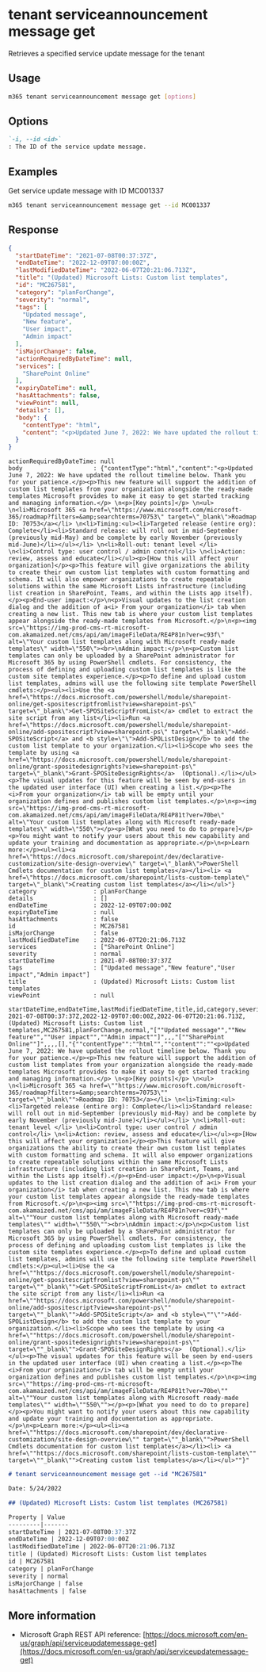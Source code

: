 
# tenant serviceannouncement message get

Retrieves a specified service update message for the tenant

## Usage

```sh
m365 tenant serviceannouncement message get [options]
```

## Options

```md definition-list
`-i, --id <id>`
: The ID of the service update message.
```

<Global />

## Examples

Get service update message with ID MC001337

```sh
m365 tenant serviceannouncement message get --id MC001337
```

## Response

<Tabs>
  <TabItem value="JSON">

  ```json
  {
    "startDateTime": "2021-07-08T00:37:37Z",
    "endDateTime": "2022-12-09T07:00:00Z",
    "lastModifiedDateTime": "2022-06-07T20:21:06.713Z",
    "title": "(Updated) Microsoft Lists: Custom list templates",
    "id": "MC267581",
    "category": "planForChange",
    "severity": "normal",
    "tags": [
      "Updated message",
      "New feature",
      "User impact",
      "Admin impact"
    ],
    "isMajorChange": false,
    "actionRequiredByDateTime": null,
    "services": [
      "SharePoint Online"
    ],
    "expiryDateTime": null,
    "hasAttachments": false,
    "viewPoint": null,
    "details": [],
    "body": {
      "contentType": "html",
      "content": "<p>Updated June 7, 2022: We have updated the rollout timeline below. Thank you for your patience.</p><p>This new feature will support the addition of custom list templates from your organization alongside the ready-made templates Microsoft provides to make it easy to get started tracking and managing information.</p> \\\n<p>[Key points]</p> \\\n<ul> \\\n<li>Microsoft 365 <a href=\"https://www.microsoft.com/microsoft-365/roadmap?filters=&amp;searchterms=70753\" target=\"_blank\">Roadmap ID: 70753</a></li> \\\n<li>Timing:<ul><li>Targeted release (entire org): Complete</li><li>Standard release: will roll out in mid-September (previously mid-May) and be complete by early November (previously mid-June)</li></ul></li> \\\n<li>Roll-out: tenant level </li> \\\n<li>Control type: user control / admin control</li> \\\n<li>Action: review, assess and educate</li></ul><p>[How this will affect your organization]</p><p>This feature will give organizations the ability to create their own custom list templates with custom formatting and schema. It will also empower organizations to create repeatable solutions within the same Microsoft Lists infrastructure (including list creation in SharePoint, Teams, and within the Lists app itself).</p><p>End-user impact:</p>\\\n<p>Visual updates to the list creation dialog and the addition of a<i> From your organization</i> tab when creating a new list. This new tab is where your custom list templates appear alongside the ready-made templates from Microsoft.</p>\\\n<p><img src=\"https://img-prod-cms-rt-microsoft-com.akamaized.net/cms/api/am/imageFileData/RE4P81n?ver=c93f\" alt=\"Your custom list templates along with Microsoft ready-made templates\" width=\"550\"><br>\\\nAdmin impact:</p>\\\n<p>Custom list templates can only be uploaded by a SharePoint administrator for Microsoft 365 by using PowerShell cmdlets. For consistency, the process of defining and uploading custom list templates is like the custom site templates experience.</p><p>To define and upload custom list templates, admins will use the following site template PowerShell cmdlets:</p><ul><li>Use the <a href=\"https://docs.microsoft.com/powershell/module/sharepoint-online/get-spositescriptfromlist?view=sharepoint-ps\" target=\"_blank\">Get-SPOSiteScriptFromList</a> cmdlet to extract the site script from any list</li><li>Run <a href=\"https://docs.microsoft.com/powershell/module/sharepoint-online/add-spositescript?view=sharepoint-ps\" target=\"_blank\">Add-SPOSiteScript</a> and <b style=\"\">Add-SPOListDesign</b> to add the custom list template to your organization.</li><li>Scope who sees the template by using <a href=\"https://docs.microsoft.com/powershell/module/sharepoint-online/grant-spositedesignrights?view=sharepoint-ps\" target=\"_blank\">Grant-SPOSiteDesignRights</a>  (Optional).</li></ul><p>The visual updates for this feature will be seen by end-users in the updated user interface (UI) when creating a list.</p><p>The <i>From your organization</i> tab will be empty until your organization defines and publishes custom list templates.</p>\\\n<p><img src=\"https://img-prod-cms-rt-microsoft-com.akamaized.net/cms/api/am/imageFileData/RE4P81t?ver=70be\" alt=\"Your custom list templates along with Microsoft ready-made templates\" width=\"550\"></p><p>[What you need to do to prepare]</p><p>You might want to notify your users about this new capability and update your training and documentation as appropriate.</p>\\\n<p>Learn more:</p><ul><li><a href=\"https://docs.microsoft.com/sharepoint/dev/declarative-customization/site-design-overview\" target=\"_blank\">PowerShell Cmdlets documentation for custom list templates</a></li><li> <a href=\"https://docs.microsoft.com/sharepoint/lists-custom-template\" target=\"_blank\">Creating custom list templates</a></li></ul>"
    }
  }
  ```

  </TabItem>
  <TabItem value="Text">

  ```text
  actionRequiredByDateTime: null
  body                    : {"contentType":"html","content":"<p>Updated June 7, 2022: We have updated the rollout timeline below. Thank you for your patience.</p><p>This new feature will support the addition of custom list templates from your organization alongside the ready-made templates Microsoft provides to make it easy to get started tracking and managing information.</p> \n<p>[Key points]</p> \n<ul> \n<li>Microsoft 365 <a href=\"https://www.microsoft.com/microsoft-365/roadmap?filters=&amp;searchterms=70753\" target=\"_blank\">Roadmap ID: 70753</a></li> \n<li>Timing:<ul><li>Targeted release (entire org): Complete</li><li>Standard release: will roll out in mid-September (previously mid-May) and be complete by early November (previously mid-June)</li></ul></li> \n<li>Roll-out: tenant level </li> \n<li>Control type: user control / admin control</li> \n<li>Action: review, assess and educate</li></ul><p>[How this will affect your organization]</p><p>This feature will give organizations the ability to create their own custom list templates with custom formatting and schema. It will also empower organizations to create repeatable solutions within the same Microsoft Lists infrastructure (including list creation in SharePoint, Teams, and within the Lists app itself).</p><p>End-user impact:</p>\n<p>Visual updates to the list creation dialog and the addition of a<i> From your organization</i> tab when creating a new list. This new tab is where your custom list templates appear alongside the ready-made templates from Microsoft.</p>\n<p><img src=\"https://img-prod-cms-rt-microsoft-com.akamaized.net/cms/api/am/imageFileData/RE4P81n?ver=c93f\" alt=\"Your custom list templates along with Microsoft ready-made templates\" width=\"550\"><br>\nAdmin impact:</p>\n<p>Custom list templates can only be uploaded by a SharePoint administrator for Microsoft 365 by using PowerShell cmdlets. For consistency, the process of defining and uploading custom list templates is like the custom site templates experience.</p><p>To define and upload custom list templates, admins will use the following site template PowerShell cmdlets:</p><ul><li>Use the <a href=\"https://docs.microsoft.com/powershell/module/sharepoint-online/get-spositescriptfromlist?view=sharepoint-ps\" target=\"_blank\">Get-SPOSiteScriptFromList</a> cmdlet to extract the site script from any list</li><li>Run <a href=\"https://docs.microsoft.com/powershell/module/sharepoint-online/add-spositescript?view=sharepoint-ps\" target=\"_blank\">Add-SPOSiteScript</a> and <b style=\"\">Add-SPOListDesign</b> to add the custom list template to your organization.</li><li>Scope who sees the template by using <a href=\"https://docs.microsoft.com/powershell/module/sharepoint-online/grant-spositedesignrights?view=sharepoint-ps\" target=\"_blank\">Grant-SPOSiteDesignRights</a>  (Optional).</li></ul><p>The visual updates for this feature will be seen by end-users in the updated user interface (UI) when creating a list.</p><p>The <i>From your organization</i> tab will be empty until your organization defines and publishes custom list templates.</p>\n<p><img src=\"https://img-prod-cms-rt-microsoft-com.akamaized.net/cms/api/am/imageFileData/RE4P81t?ver=70be\" alt=\"Your custom list templates along with Microsoft ready-made templates\" width=\"550\"></p><p>[What you need to do to prepare]</p><p>You might want to notify your users about this new capability and update your training and documentation as appropriate.</p>\n<p>Learn more:</p><ul><li><a href=\"https://docs.microsoft.com/sharepoint/dev/declarative-customization/site-design-overview\" target=\"_blank\">PowerShell Cmdlets documentation for custom list templates</a></li><li> <a href=\"https://docs.microsoft.com/sharepoint/lists-custom-template\" target=\"_blank\">Creating custom list templates</a></li></ul>"}
  category                : planForChange
  details                 : []
  endDateTime             : 2022-12-09T07:00:00Z
  expiryDateTime          : null
  hasAttachments          : false
  id                      : MC267581
  isMajorChange           : false
  lastModifiedDateTime    : 2022-06-07T20:21:06.713Z
  services                : ["SharePoint Online"]
  severity                : normal
  startDateTime           : 2021-07-08T00:37:37Z
  tags                    : ["Updated message","New feature","User impact","Admin impact"]
  title                   : (Updated) Microsoft Lists: Custom list templates
  viewPoint               : null
  ```

  </TabItem>
  <TabItem value="CSV">

  ```csv
  startDateTime,endDateTime,lastModifiedDateTime,title,id,category,severity,tags,isMajorChange,actionRequiredByDateTime,services,expiryDateTime,hasAttachments,viewPoint,details,body
  2021-07-08T00:37:37Z,2022-12-09T07:00:00Z,2022-06-07T20:21:06.713Z,(Updated) Microsoft Lists: Custom list templates,MC267581,planForChange,normal,"[""Updated message"",""New feature"",""User impact"",""Admin impact""]",,,"[""SharePoint Online""]",,,,[],"{""contentType"":""html"",""content"":""<p>Updated June 7, 2022: We have updated the rollout timeline below. Thank you for your patience.</p><p>This new feature will support the addition of custom list templates from your organization alongside the ready-made templates Microsoft provides to make it easy to get started tracking and managing information.</p> \n<p>[Key points]</p> \n<ul> \n<li>Microsoft 365 <a href=\""https://www.microsoft.com/microsoft-365/roadmap?filters=&amp;searchterms=70753\"" target=\""_blank\"">Roadmap ID: 70753</a></li> \n<li>Timing:<ul><li>Targeted release (entire org): Complete</li><li>Standard release: will roll out in mid-September (previously mid-May) and be complete by early November (previously mid-June)</li></ul></li> \n<li>Roll-out: tenant level </li> \n<li>Control type: user control / admin control</li> \n<li>Action: review, assess and educate</li></ul><p>[How this will affect your organization]</p><p>This feature will give organizations the ability to create their own custom list templates with custom formatting and schema. It will also empower organizations to create repeatable solutions within the same Microsoft Lists infrastructure (including list creation in SharePoint, Teams, and within the Lists app itself).</p><p>End-user impact:</p>\n<p>Visual updates to the list creation dialog and the addition of a<i> From your organization</i> tab when creating a new list. This new tab is where your custom list templates appear alongside the ready-made templates from Microsoft.</p>\n<p><img src=\""https://img-prod-cms-rt-microsoft-com.akamaized.net/cms/api/am/imageFileData/RE4P81n?ver=c93f\"" alt=\""Your custom list templates along with Microsoft ready-made templates\"" width=\""550\""><br>\nAdmin impact:</p>\n<p>Custom list templates can only be uploaded by a SharePoint administrator for Microsoft 365 by using PowerShell cmdlets. For consistency, the process of defining and uploading custom list templates is like the custom site templates experience.</p><p>To define and upload custom list templates, admins will use the following site template PowerShell cmdlets:</p><ul><li>Use the <a href=\""https://docs.microsoft.com/powershell/module/sharepoint-online/get-spositescriptfromlist?view=sharepoint-ps\"" target=\""_blank\"">Get-SPOSiteScriptFromList</a> cmdlet to extract the site script from any list</li><li>Run <a href=\""https://docs.microsoft.com/powershell/module/sharepoint-online/add-spositescript?view=sharepoint-ps\"" target=\""_blank\"">Add-SPOSiteScript</a> and <b style=\""\"">Add-SPOListDesign</b> to add the custom list template to your organization.</li><li>Scope who sees the template by using <a href=\""https://docs.microsoft.com/powershell/module/sharepoint-online/grant-spositedesignrights?view=sharepoint-ps\"" target=\""_blank\"">Grant-SPOSiteDesignRights</a>  (Optional).</li></ul><p>The visual updates for this feature will be seen by end-users in the updated user interface (UI) when creating a list.</p><p>The <i>From your organization</i> tab will be empty until your organization defines and publishes custom list templates.</p>\n<p><img src=\""https://img-prod-cms-rt-microsoft-com.akamaized.net/cms/api/am/imageFileData/RE4P81t?ver=70be\"" alt=\""Your custom list templates along with Microsoft ready-made templates\"" width=\""550\""></p><p>[What you need to do to prepare]</p><p>You might want to notify your users about this new capability and update your training and documentation as appropriate.</p>\n<p>Learn more:</p><ul><li><a href=\""https://docs.microsoft.com/sharepoint/dev/declarative-customization/site-design-overview\"" target=\""_blank\"">PowerShell Cmdlets documentation for custom list templates</a></li><li> <a href=\""https://docs.microsoft.com/sharepoint/lists-custom-template\"" target=\""_blank\"">Creating custom list templates</a></li></ul>""}"
  ```

  </TabItem>
  <TabItem value="Markdown">

  ```md
  # tenant serviceannouncement message get --id "MC267581"

  Date: 5/24/2022

  ## (Updated) Microsoft Lists: Custom list templates (MC267581)

  Property | Value
  ---------|-------
  startDateTime | 2021-07-08T00:37:37Z
  endDateTime | 2022-12-09T07:00:00Z
  lastModifiedDateTime | 2022-06-07T20:21:06.713Z
  title | (Updated) Microsoft Lists: Custom list templates
  id | MC267581
  category | planForChange
  severity | normal
  isMajorChange | false
  hasAttachments | false
  ```

  </TabItem>
</Tabs>

## More information

- Microsoft Graph REST API reference: [https://docs.microsoft.com/en-us/graph/api/serviceupdatemessage-get](https://docs.microsoft.com/en-us/graph/api/serviceupdatemessage-get)


